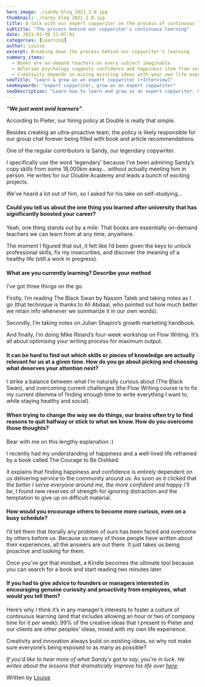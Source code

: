 ```yaml
---
hero_image: ./sandy_blog_2021_2.0.jpg
thumbnail: ./sandy_blog_2021_2.0.jpg
title: A talk with our expert copywriter on the process of continuous learning
subtitle: "The process behind our copywriter's continuous learning"
date: 2021-03-30 11:07:01
categories: [Learning]
author: Louise
excerpt: Breaking down the process behind our copywriter's learning
summary_items:
  - Books are on-demand teachers on every subject imaginable
  - Adlerian psychology suggests confidence and happiness stem from serving other people
  - Creativity depends on mixing existing ideas with your own life experience
seoTitle: "Learn & grow as an expert copywriter [+Interview]"
seoKeywords: "expert copywriter, grow as an expert copywriter"
seoDescription: "Learn how to learn and grow as an expert copywriter. Gain insights from this conversation between Louise and our expert copywriter Sandy on his process."
---
```


**_“We just want avid learners”_**.

According to Pieter, our hiring policy at Double is really that simple.

Besides creating an ultra-proactive team, the policy is likely responsible for our group chat forever being filled with book and article recommendations.

One of the regular contributors is Sandy, our legendary copywriter.

I specifically use the word ‘legendary’ because I’ve been admiring Sandy’s copy skills from some 18,000km away… without actually meeting him in person. He writes for our Double Academy and leads a bunch of exciting projects.

We’ve heard a lot out of him, so I asked for his take on self-studying...

#### **Could you tell us about the one thing you learned after university that has significantly boosted your career?**

Yeah, one thing stands out by a mile: That books are essentially on-demand teachers we can learn from at any time, anywhere.

The moment I figured that out, it felt like I’d been given the keys to unlock professional skills, fix my insecurities, and discover the meaning of a healthy life (still a work in progress).

#### **What are you currently learning? Describe your method**

I’ve got three things on the go.

Firstly, I’m reading The Black Swan by Nassim Taleb and taking notes as I go (that technique is thanks to Ali Abdaal, who pointed out how much better we retain info whenever we summarize it in our own words).

Secondly, I’m taking notes on Julian Shapiro’s growth marketing handbook.

And finally, I’m doing Mike Rinard’s four-week workshop on Flow Writing. It’s all about optimising your writing process for maximum output.

#### **It can be hard to find out which skills or pieces of knowledge are actually relevant for us at a given time. How do you go about picking and choosing what deserves your attention next?**

I strike a balance between what I’m naturally curious about (The Black Swan), and overcoming current challenges (the Flow Writing course is to fix my current dilemma of finding enough time to write everything I want to, while staying healthy and social).

#### **When trying to change the way we do things, our brains often try to find reasons to quit halfway or stick to what we know. How do you overcome those thoughts?**

Bear with me on this lengthy explanation :)

I recently had my understanding of happiness and a well-lived life reframed by a book called The Courage to Be Disliked.

It explains that finding happiness and confidence is entirely dependent on us delivering service to the community around us. As soon as it clicked that _the better I serve everyone around me, the more confident and happy I’ll be_, I found new reserves of strength for ignoring distraction and the temptation to give up on difficult material.

#### **How would you encourage others to become more curious, even on a busy schedule?**

I’d tell them that literally any problem of ours has been faced and overcome by others before us. Because so many of those people have written about their experiences, all the answers are out there. It just takes us being proactive and looking for them.

Once you’ve got that mindset, a Kindle becomes the ultimate tool because you can search for a book and start reading two minutes later.

#### **If you had to give advice to founders or managers interested in encouraging genuine curiosity and proactivity from employees, what would you tell them?**

Here’s why I think it’s in any manager’s interests to foster a culture of continuous learning (and that includes allowing an hour or two of company time for it per week): 99% of the creative ideas that I present to Pieter and our clients are other peoples’ ideas, mixed with my own life experience.

Creativity and innovation always build on existing ideas, so why not make sure everyone’s being exposed to as many as possible?

_If you’d like to hear more of what Sandy’s got to say, you’re in luck. He writes about the lessons that dramatically improve his life over [here](https://subscribe.sandyradburnd.com/)._

Written by [Louise](https://www.linkedin.com/in/louise-de-sadeleer/)
